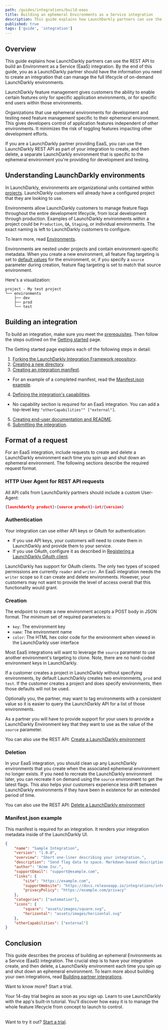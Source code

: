```yaml
---
path: /guides/integrations/build-eaas
title: Building an ephemeral Environments as a Service integration
description: This guide explains how LaunchDarkly partners can use the REST API to build an EaaS integration.
published: true
tags: ['guide', 'integration']
---
```


## Overview

This guide explains how LaunchDarkly partners can use the REST API to build an Environment as a Service (EaaS) integration. By the end of this guide, you as a LaunchDarkly partner should have the information you need to create an integration that can manage the full lifecycle of on-demand LaunchDarkly environments.

LaunchDarkly feature management gives customers the ability to enable certain features only for specific application environments, or for specific end users within those environments.

Organizations that use ephemeral environments for development and testing need feature management specific to their ephemeral environment. This gives developers control of application features independent of other environments. It minimizes the risk of toggling features impacting other development efforts.

If you are a LaunchDarkly partner providing EaaS, you can use the LaunchDarkly REST API as part of your integration to create, and then delete, a separate LaunchDarkly environment that is specific to the ephemeral environment you're providing for development and testing.

## Understanding LaunchDarkly environments

In LaunchDarkly, environments are organizational units contained within [projects](/home/organize/projects). LaunchDarkly customers will already have a configured project that they are looking to use.

Environments allow LaunchDarkly customers to manage feature flags throughout the entire development lifecycle, from local development through production. Examples of LaunchDarkly environments within a project could be `Production`, `QA`, `Staging`, or individual environments. The exact naming is left to LaunchDarkly customers to configure.

To learn more, read [Environments](/home/organize/environments).

Environments are nested under projects and contain environment-specific metadata. When you create a new environment, all feature flag targeting is set to [default values](/home/getting-started/feature-flags#setting-default-values) for the environment, or, if you specify a `source` parameter during creation, feature flag targeting is set to match that source environment.

Here's a visualization:

<CodeSample>
<CSTab label="Project layout">

```text
project - My test project
└── environments
    ├── dev
    ├── prod
    └── test
```

</CSTab>
</CodeSample>

## Building an integration

To build an integration, make sure you meet the [prerequisites](/integrations/partner-integrations/getting-started#prerequisites). Then follow the steps outlined on the [Getting started](/integrations/partner-integrations/getting-started) page.

The Getting started page explains each of the following steps in detail:

1. [Forking the LaunchDarkly Integration Framework repository](/integrations/partner-integrations/getting-started#fork-the-launchdarkly-integration-framework-repository).
2. [Creating a new directory](/integrations/partner-integrations/getting-started#create-a-new-directory).
3. [Creating an integration manifest](/integrations/partner-integrations/getting-started#create-an-integration-manifest).
  - For an example of a completed manifest, read the [Manifest.json example](#manifestjson-example).
4. [Defining the integration's capabilities](/integrations/partner-integrations/getting-started#define-the-integrations-capabilities).
  - No capability section is required for an EaaS integration. You can add a top-level key `"otherCapabilities"" ["external"]`.
5. [Creating end-user documentation and README](/integrations/partner-integrations/getting-started#create-end-user-documentation-and-readme).
6. [Submitting the integration](/integrations/partner-integrations/getting-started#submit-the-integration).

## Format of a request

For an EaaS integration, include requests to create and delete a LaunchDarkly environment each time you spin up and shut down an ephemeral environment. The following sections describe the required request format.

### HTTP User Agent for REST API requests

All API calls from LaunchDarkly partners should include a custom User-Agent: 

<CodeSample>
<CSTab label="JSON">

```json
{launchdarkly product}-{source product}-int/{version}
```

</CSTab>
</CodeSample>

### Authentication

Your integration can use either API keys or OAuth for authentication:
- If you use API keys, your customers will need to create them in LaunchDarkly and provide them to your service. 
- If you use OAuth, configure it as described in [Registering a LaunchDarkly OAuth client](/integrations/partner-integrations/oauth-client-registration).

LaunchDarkly has support for OAuth clients. The only two types of scoped permissions are currently `reader` and `writer`. An EaaS integration needs the `writer` scope so it can create and delete environments. However, your customers may not want to provide the level of access overall that this functionality would grant.

### Creation

The endpoint to create a new environment accepts a POST body in JSON format. The minimum set of required parameters is:

* `key`: The environment key
* `name`: The environment name
* `color`: The HTML hex color code for the environment when viewed in the LaunchDarkly user interface

Most EaaS integrations will want to leverage the `source` parameter to use another environment's targeting to clone. Note, there are no hard-coded environment keys in LaunchDarkly. 

If a customer creates a project in LaunchDarkly without specifying environments, by default LaunchDarkly creates two environments, `prod` and `test`. If the customer creates a project and does specify environments, then those defaults will not be used.

Optionally you, the partner, may want to tag environments with a consistent value so it is easier to query the LaunchDarkly API for a list of those environments.

As a partner you will have to provide support for your users to provide a LaunchDarkly Environment key that they want to use as the value of the `source` parameter.

<LearnMore>

You can also use the REST API: [Create a LaunchDarkly environment](https://apidocs.launchdarkly.com/tag/Environments#operation/postEnvironment)

</LearnMore>

### Deletion

In your EaaS integration, you should clean up any LaunchDarkly environments that you create when the associated ephemeral environment no longer exists. If you need to recreate the LaunchDarkly environment later, you can recreate it on demand using the `source` environment to get the latest flags. This also helps your customers experience less drift between LaunchDarkly environments if they have been in existence for an extended period of time.

<LearnMore>

You can also use the REST API: [Delete a LaunchDarkly environment](https://apidocs.launchdarkly.com/tag/Environments#operation/deleteEnvironment)

</LearnMore>

### Manifest.json example

This manifest is required for an integration. It renders your integration metadata inside of the LaunchDarkly UI.

<CodeSample>
<CSTab label="JSON">

```json
{
	"name": "Sample Integration",
	"version": "1.0.0",
	"overview": "Short one-liner describing your integration.",
	"description": "Send flag data to space. Markdown-based description.",
	"author": "Acme Inc.",
	"supportEmail": "support@example.com",
	"links": {
		"site": "https://example.com",
		"supportWebsite": "https://docs.releaseapp.io/integrations/integrations-overview/launchdarkly-integration",
		"privacyPolicy": "https://example.com/privacy"
	},
	"categories": ["automation"],
	"icons": {
		"square": "assets/images/square.svg",
		"horizontal": "assets/images/horizontal.svg"
	},
	"otherCapabilities": ["external"]
}
```

</CSTab>
</CodeSample>


## Conclusion

This guide describes the process of building an ephemeral Environments as a Service (EaaS) integration. The crucial step is to have your integration create, and then delete, a LaunchDarkly environment each time you spin up and shut down an ephemeral environment. To learn more about building your own integrations, read [Building partner integrations](/integrations/partner-integrations).

<Callout intent="primary" site="launchDarkly">
<CalloutTitle>Want to know more? Start a trial.</CalloutTitle>
<CalloutDescription>

Your 14-day trial begins as soon as you sign up. Learn to use LaunchDarkly with the app's built-in tutorial. You'll discover how easy it is to manage the whole feature lifecycle from concept to launch to control.<br/><br/>

Want to try it out? [Start a trial](https://launchdarkly.com/start-trial/).

</CalloutDescription>
</Callout>
